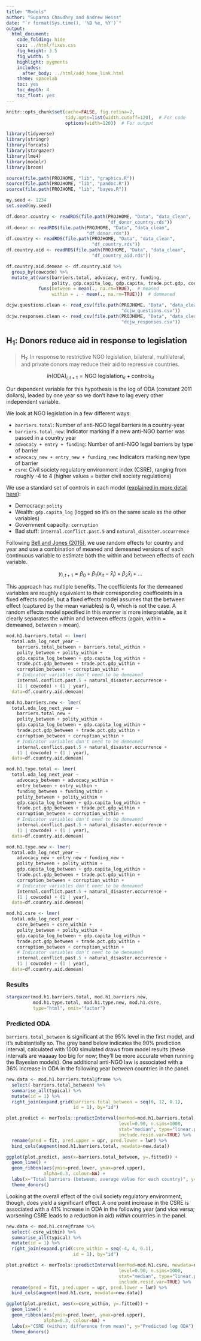 ```yaml
---
title: "Models"
author: "Suparna Chaudhry and Andrew Heiss"
date: "`r format(Sys.time(), '%B %e, %Y')`"
output: 
  html_document: 
    code_folding: hide
    css: ../html/fixes.css
    fig_height: 3.5
    fig_width: 5
    highlight: pygments
    includes:
      after_body: ../html/add_home_link.html
    theme: spacelab
    toc: yes
    toc_depth: 4
    toc_float: yes
---
```


```r
knitr::opts_chunk$set(cache=FALSE, fig.retina=2,
                      tidy.opts=list(width.cutoff=120),  # For code
                      options(width=120))  # For output

library(tidyverse)
library(stringr)
library(forcats)
library(stargazer)
library(lme4)
library(modelr)
library(broom)

source(file.path(PROJHOME, "lib", "graphics.R"))
source(file.path(PROJHOME, "lib", "pandoc.R"))
source(file.path(PROJHOME, "lib", "bayes.R"))

my.seed <- 1234
set.seed(my.seed)
```

```r
df.donor.country <- readRDS(file.path(PROJHOME, "Data", "data_clean",
                                      "df_donor_country.rds"))
df.donor <- readRDS(file.path(PROJHOME, "Data", "data_clean",
                              "df_donor.rds"))
df.country <- readRDS(file.path(PROJHOME, "Data", "data_clean",
                                "df_country.rds"))
df.country.aid <- readRDS(file.path(PROJHOME, "Data", "data_clean",
                                "df_country_aid.rds"))

df.country.aid.demean <- df.country.aid %>%
  group_by(cowcode) %>%
  mutate_at(vars(barriers.total, advocacy, entry, funding, 
                 polity, gdp.capita_log, gdp.capita, trade.pct.gdp, corruption, csre),
            funs(between = mean(., na.rm=TRUE),  # meaned
                 within = . - mean(., na.rm=TRUE)))  # demeaned

dcjw.questions.clean <- read_csv(file.path(PROJHOME, "Data", "data_clean",
                                           "dcjw_questions.csv"))
dcjw.responses.clean <- read_csv(file.path(PROJHOME, "Data", "data_clean",
                                           "dcjw_responses.csv"))
```

## H~1~: Donors reduce aid in response to legislation

> **H~1~**: In response to restrictive NGO legislation, bilateral, multilateral, and private donors may reduce their aid to repressive countries.

$$ln( \text{ODA} )_{i, t+1} = \text{NGO legislation}_{it} + \text{controls}_{it}$$

Our dependent variable for this hypothesis is the log of ODA (constant 2011 dollars), leaded by one year so we don't have to lag every other independent variable. 

We look at NGO legislation in a few different ways:

- `barriers.total`: Number of anti-NGO legal barriers in a country-year
- `barriers.total_new`: Indicator marking if a new anti-NGO barrier was passed in a country year
- `advocacy + entry + funding`: Number of anti-NGO legal barriers by type of barrier
- `advocacy_new + entry_new + funding_new`: Indicators marking new type of barrier
- `csre`: Civil society regulatory environment index (CSRE), ranging from roughly -4 to 4 (higher values = better civil society regulations)

We use a standard set of controls in each model ([explained in more detail here](/Data/get_merge_data.html#other_controls_and_alternative_hypotheses)):

- Democracy: `polity`
- Wealth: `gdp.capita_log` (logged so it's on the same scale as the other variables) 
- Government capacity: `corruption`
- Bad stuff: `internal.conflict.past.5` and `natural_disaster.occurrence`

Following [Bell and Jones (2015)](http://dx.doi.org/10.1017/psrm.2014.7), we use random effects for country and year and use a combination of meaned and demeaned versions of each continuous variable to estimate both the within and between effects of each variable. 

$$ y_{i, t + 1} = \beta_0 + \beta_1 (x_{it} - \bar{x}_i) + \beta_2 \bar{x}_i + \ldots $$

This approach has multiple benefits. The coefficients for the demeaned variables are roughly equivalent to their corresponding coefficeints in a fixed effects model, but a fixed effects model assumes that the between effect (captured by the mean variables) is 0, which is not the case. A random effects model specified in this manner is more interpretable, as it clearly separates the within and between effects (again, within = demeaned, between = mean).

```r
mod.h1.barriers.total <- lmer(
  total.oda_log_next_year ~ 
    barriers.total_between + barriers.total_within +
    polity_between + polity_within + 
    gdp.capita_log_between + gdp.capita_log_within +
    trade.pct.gdp_between + trade.pct.gdp_within + 
    corruption_between + corruption_within +
    # Indicator variables don't need to be demeaned
    internal.conflict.past.5 + natural_disaster.occurrence +
    (1 | cowcode) + (1 | year),
  data=df.country.aid.demean)

mod.h1.barriers.new <- lmer(
  total.oda_log_next_year ~ 
    barriers.total_new +
    polity_between + polity_within + 
    gdp.capita_log_between + gdp.capita_log_within +
    trade.pct.gdp_between + trade.pct.gdp_within + 
    corruption_between + corruption_within +
    # Indicator variables don't need to be demeaned
    internal.conflict.past.5 + natural_disaster.occurrence +
    (1 | cowcode) + (1 | year),
  data=df.country.aid.demean)

mod.h1.type.total <- lmer(
  total.oda_log_next_year ~ 
    advocacy_between + advocacy_within +
    entry_between + entry_within +
    funding_between + funding_within +
    polity_between + polity_within + 
    gdp.capita_log_between + gdp.capita_log_within +
    trade.pct.gdp_between + trade.pct.gdp_within + 
    corruption_between + corruption_within +
    # Indicator variables don't need to be demeaned
    internal.conflict.past.5 + natural_disaster.occurrence +
    (1 | cowcode) + (1 | year),
  data=df.country.aid.demean)

mod.h1.type.new <- lmer(
  total.oda_log_next_year ~ 
    advocacy_new + entry_new + funding_new +
    polity_between + polity_within + 
    gdp.capita_log_between + gdp.capita_log_within +
    trade.pct.gdp_between + trade.pct.gdp_within + 
    corruption_between + corruption_within +
    # Indicator variables don't need to be demeaned
    internal.conflict.past.5 + natural_disaster.occurrence +
    (1 | cowcode) + (1 | year),
  data=df.country.aid.demean)

mod.h1.csre <- lmer(
  total.oda_log_next_year ~ 
    csre_between + csre_within +
    polity_between + polity_within + 
    gdp.capita_log_between + gdp.capita_log_within +
    trade.pct.gdp_between + trade.pct.gdp_within + 
    corruption_between + corruption_within +
    # Indicator variables don't need to be demeaned
    internal.conflict.past.5 + natural_disaster.occurrence +
    (1 | cowcode) + (1 | year),
  data=df.country.aid.demean)
```


### Results

```r
stargazer(mod.h1.barriers.total, mod.h1.barriers.new, 
          mod.h1.type.total, mod.h1.type.new, mod.h1.csre,
          type="html", omit="factor")
```

### Predicted ODA

`barriers.total_between` is significant at the 95% level in the first model, and it's substantially so. The grey band below indicates the 90% prediction interval, calculated with 1000 simulated draws from model results (these intervals are waaaay too big for now; they'll be more accurate when running the Bayesian models). One additional anti-NGO law is associated with a 36% increase in ODA in the following year *between* countries in the panel.

```r
new.data <- mod.h1.barriers.total@frame %>%
  select(-barriers.total_between) %>%
  summarise_all(typical) %>%
  mutate(id = 1) %>%
  right_join(expand.grid(barriers.total_between = seq(0, 12, 0.1),
                         id = 1), by="id")

plot.predict <- merTools::predictInterval(merMod=mod.h1.barriers.total, newdata=new.data, 
                                          level=0.90, n.sims=1000,
                                          stat="median", type="linear.prediction",
                                          include.resid.var=TRUE) %>%
  rename(pred = fit, pred.upper = upr, pred.lower = lwr) %>%
  bind_cols(augment(mod.h1.barriers.total, newdata=new.data))

ggplot(plot.predict, aes(x=barriers.total_between, y=.fitted)) + 
  geom_line() + 
  geom_ribbon(aes(ymin=pred.lower, ymax=pred.upper),
              alpha=0.3, colour=NA) + 
  labs(x="Total barriers (between; average value for each country)", y="Predicted log ODA") +
  theme_donors()
```

Looking at the overall effect of the civil society regulatory environment, though, does yield a significant effect. A one point increase in the CSRE is associated with a 41% increase in ODA in the following year (and vice versa; worsening CSRE leads to a reduction in aid) *within* countries in the panel.

```r
new.data <- mod.h1.csre@frame %>%
  select(-csre_within) %>%
  summarise_all(typical) %>%
  mutate(id = 1) %>%
  right_join(expand.grid(csre_within = seq(-4, 4, 0.1),
                         id = 1), by="id")

plot.predict <- merTools::predictInterval(merMod=mod.h1.csre, newdata=new.data, 
                                          level=0.90, n.sims=1000,
                                          stat="median", type="linear.prediction",
                                          include.resid.var=TRUE) %>%
  rename(pred = fit, pred.upper = upr, pred.lower = lwr) %>%
  bind_cols(augment(mod.h1.csre, newdata=new.data))

ggplot(plot.predict, aes(x=csre_within, y=.fitted)) + 
  geom_line() + 
  geom_ribbon(aes(ymin=pred.lower, ymax=pred.upper),
              alpha=0.3, colour=NA) + 
  labs(x="CSRE (within; difference from mean)", y="Predicted log ODA") +
  theme_donors()
```
